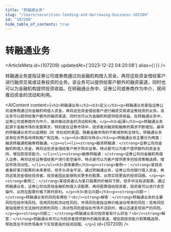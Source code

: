 ```yaml
---
title: "转融通业务"
slug: "/learn/securities-lending-and-borrowing-business-107209"
id: "107209"
hide_table_of_contents: true
---
```



# 转融通业务

<ArticleMeta id={107209} updatedAt={'2023-12-22 04:20:08'} alias={`[]`} />
<div className='border-solid border-b border-t-0 my-4 border-[var(--ifm-color-gray-300)]' />

转融通业务是指证券公司或券商通过向金融机构借入资金，再将这些资金借给客户进行融资交易或证券投资的业务。该业务可以提供给客户额外的融资渠道，同时也可以为金融机构提供投资收益。在转融通业务中，证券公司或券商作为中介，居间推动资金的流动和利用。

<AIContent content={`<h2>转融通业务</h2><h3>定义</h3><p>转融通业务是指证券公司或券商通过向金融机构借入资金，再将这些资金借给客户进行融资交易或证券投资的业务。该业务可以提供给客户额外的融资渠道，同时也可以为金融机构提供投资收益。在转融通业务中，证券公司或券商作为中介，居间推动资金的流动和利用。</p><h3>起源</h3><p>转融通业务起源于金融市场的发展需求，特别是在证券市场中，投资者对融资和融券的需求不断增加。最早的转融通业务可以追溯到 20 世纪初的美国，随着金融市场的不断成熟和全球化，转融通业务逐渐在世界各地得到推广和应用。</p><h3>类别与特点</h3><p>转融通业务主要分为两类：融资转融通和融券转融通。</p><ul><li><strong>融资转融通：</strong>证券公司向金融机构借入资金，再将这些资金借给客户用于购买证券。特点是可以为客户提供额外的资金支持，增加其投资能力。</li><li><strong>融券转融通：</strong>证券公司向金融机构借入证券，再将这些证券借给客户进行卖空操作。特点是可以为客户提供更多的投资策略选择，增加市场流动性。</li></ul><h3>具体案例</h3><p><strong>案例一：</strong>某投资者看好某只股票的未来表现，但手头资金不足。通过转融通业务，证券公司向银行借入资金，再将这笔资金借给投资者，投资者因此能够购买更多的股票，从而实现更高的投资回报。</p><p><strong>案例二：</strong>某投资者认为某只股票的价格将下跌，但手中没有该股票。通过转融通业务，证券公司向其他金融机构借入该股票，再将股票借给投资者，投资者可以进行卖空操作，从而在股票价格下跌时获利。</p><h3>常见问题</h3><p><strong>问题一：</strong>转融通业务的风险有哪些？<br/><strong>解答：</strong>转融通业务的主要风险包括市场风险、信用风险和流动性风险。市场风险是指证券价格波动带来的风险；信用风险是指借款方无法按时还款的风险；流动性风险是指在市场不活跃时，难以迅速变现资产的风险。</p><p><strong>问题二：</strong>转融通业务对投资者有什么好处？<br/><strong>解答：</strong>转融通业务可以为投资者提供额外的融资渠道，增加其投资能力和策略选择，帮助其在不同市场条件下实现更高的投资回报。</p>`} id={107209} />
